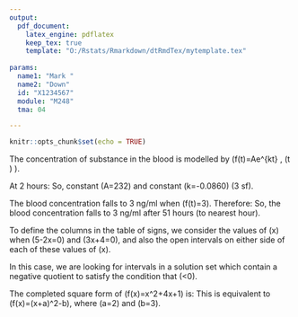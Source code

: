 ---
output:
  pdf_document:
    latex_engine: pdflatex
    keep_tex: true
    template: "O:/Rstats/Rmarkdown/dtRmdTex/mytemplate.tex"
    
params:
  name1: "Mark "
  name2: "Down"
  id: "X1234567"
  module: "M248"
  tma: 04

---

```{r setup, include=FALSE}
knitr::opts_chunk$set(echo = TRUE)
```

<!-- 
Writing a TMA in RMarkdown should be easier than in LaTeX.

Before using this Rmarkdown file:

Store "mytemplate.tex" wherever you want but edit the path in the YAML.

Store this Rmd file wherever you want (e.g. "c:/OUstuff/M299/TMAfiles"Rename this "test.Rmd")
Rename the file so that it has same name that you want for your TMA submission, e.g. instead of
"test.Rmd", rename it e.g. "JoanBloggs_X1234567_M111_TMA01.Rmd", or whatever.

If you use \includegraphics, either keep image files in your TMAfile folder or use
e.g. includegraphics[scale=0.75]{"/path/image.png"}

Alter the details in "params" in the YAML, write LaTeX code for the TMA (omit \begin{document}
and \end{document}), and compile with Ctrl-Shift-K.

If you use \includegraphics, either keep image files in your TMAfile folder or use
e.g. includegraphics[scale=0.75]{"/path/image.png"}

If you're mad enough to create plots (why would you when you've got ggplot2 from within Rmarkdown!)
and diagrams, then you will have to edit "mytemplate.tex" to uncomment the relative entries that
initialise those libraries.

Note:
I haven't used the OU tma.sty file to create "mytemplate.tex", because I preferred a few of my own quirky formats (notably for question numbers), though I have pilfered most of the clever stuff from it. 
-->



<!-- % Q1 a -->
\marginnote{\raggedleft \textbf{Q1 a}}<!-- [5mm] -->\vspace{-5mm}
\refstepcounter{Eq}

The concentration of substance in the blood is modelled by \(f(t)=Ae^{kt} \, (t \ge 1) \).

At 2 hours:
\begin{align}
	Ae^{2t} &= 195 \\
	\intertext{And, at 10 hours the concentration is:}
	Ae^{10k} &= 98 \\
	\intertext{We eliminate \(A\) by dividing equation (2) by equation (1):}
	\frac{Ae^{10k}}{Ae^{2k}} &= \frac{98}{195} \nonumber \\
	e^{10k-2k} &= \frac{98}{195} \nonumber \\
	8k &= \ln \left(\frac{98}{195}\right) \nonumber \\
	k &= \frac{ \ln \left(\frac{98}{195}\right)}{8} \nonumber \\
	k &= -0.0860... \nonumber \\
	\intertext{So the constant \(k\) is -0.0860 (3 s.f.). We then find the value of constant \(A\) by substitution into equation (2):}
	Ae^{10k} &= 98 \nonumber \\
	Ae^{10 \times -0.0860...} &= 98 \nonumber \\
	A &= \frac{98}{e^{-0.860...}} \nonumber \\
	&= 231.599...
\end{align}
So, constant \(A=232\) and constant \(k=-0.0860\) (3 sf).

\vspace{20mm}

<!-- % Q1 b -->
\marginnote{\raggedleft \textbf{b}}<!-- [5mm] -->\vspace{-5mm}
The blood concentration falls to 3 ng/ml when \(f(t)=3\). Therefore:
\begin{align}
	Ae^{kt} &= 3 \nonumber \\
	\intertext{Re-arranging to make \(t\) the subject of the equation:}
	e^{kt} &= \frac{3}{A} \nonumber \\
	kt &= \ln \left(\frac{3}{A}\right) \\
	t &= \frac{\ln \left(\frac{3}{A}\right)}{k} \nonumber \\
	\intertext{Substituting our calculated values for \(A\) and \(k\):}
	t &=  \frac{\ln \left(\frac{3}{231.599...}\right)}{-0.0860...} \nonumber \\
	&= 50.537... \nonumber 
\end{align}
So, the blood concentration falls to 3 ng/ml after 51 hours (to nearest hour).
	
\vspace{30mm}

<!-- % Q2 -->
\marginnote{\raggedleft \textbf{Q2}}<!-- [5mm] -->\vspace{-5mm}
\refstepcounter{Eq}

To define the columns in the table of signs, we consider the values of \(x\) when \(5-2x=0\) and \(3x+4=0\), and also the open intervals on either side of each of these values of \(x\).
\begin{align}
	\text{When:} \qquad 5-2x &= 0 \nonumber \\
	x &= \frac{5}{2} \\
	\text{And when:} \qquad 3x+4 &= 0 \nonumber \\
	x &= -\frac{4}{3}
\end{align}
 
 In this case, we are looking for intervals in a solution set which contain a negative quotient to satisfy the condition that  \(\frac{5-2x}{3x+4}<0\).
 
\begin{tabular}{ | l | c | c | c | c | c | }	%{ |l|c|c| }
\cline{2-6}
\multicolumn{1}{l|}{} 
& \hspace{3mm} \((- \infty, -\frac{4}{3})\) \hspace{3mm}
& \hspace{3mm} \(-\frac{4}{3}\) \hspace{3mm}
& \hspace{3mm}  \((-\frac{4}{3},\frac{5}{2})\) \hspace{3mm} 
& \hspace{3mm} \(\frac{5}{2}\) \hspace{3mm}
& \hspace{3mm} \((\frac{5}{2}, \infty)\) \hspace{3mm} 
\\
\hline
\(5-2x\) & + & + & + & 0 & - \\
\hline
\(3x+4\) & - & 0 & + & + & + \\
\hline
\(\frac{5-2x}{3x+4}\) & - & * & + & 0 & - \\
\hline
\end{tabular}

\vspace{30mm}

<!-- % Q3 a (iii) -->
\marginnote{\raggedleft \textbf{Q3 a (iii)}}<!-- [5mm] -->\vspace{-5mm}
\refstepcounter{Eq}

The completed square form of \(f(x)=x^2+4x+1\) is:
\begin{align}
	f(x) &= [x^2+4x]+1 \nonumber \\
	&= [(x+2)^2-4]+1 \\
	&= (x+2)^2-3 \nonumber 
\end{align}
 This is equivalent to \(f(x)=(x+a)^2-b\), where \(a=2\) and \(b=3\).